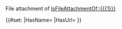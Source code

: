 <includeonly>
File attachment of [[IsFileAttachmentOf::{{{1}}}]]

{{#set: |HasName={{PAGENAME}} |HasUrl={{filepath:{{PAGENAME}}}} }}
{{OslTemplate:LIMS/File/Instance
|creation_page={{{1}}}
}}
</includeonly>